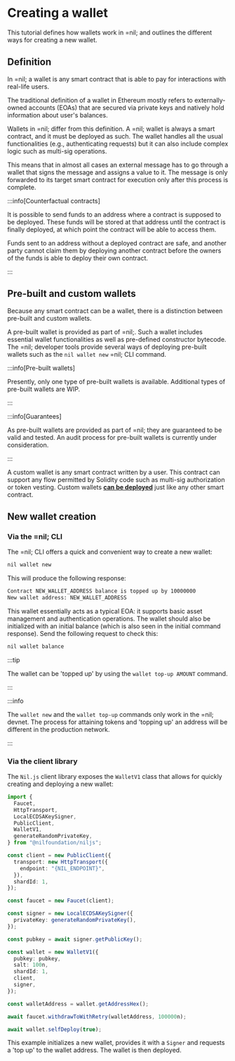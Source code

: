 # Creating a wallet

This tutorial defines how wallets work in =nil; and outlines the different ways for creating a new wallet.

## Definition

In =nil; a wallet is any smart contract that is able to pay for interactions with real-life users.

The traditional definition of a wallet in Ethereum mostly refers to externally-owned accounts (EOAs) that are secured via private keys and natively hold information about user's balances.

Wallets in =nil; differ from this definition. A =nil; wallet is always a smart contract, and it must be deployed as such. The wallet handles all the usual functionalities (e.g., authenticating requests) but it can also include complex logic such as multi-sig operations.

This means that in almost all cases an external message has to go through a wallet that signs the message and assigns a value to it. The message is only forwarded to its target smart contract for execution only after this process is complete.

:::info[Counterfactual contracts]

It is possible to send funds to an address where a contract is supposed to be deployed. These funds will be stored at that address until the contract is finally deployed, at which point the contract will be able to access them.

Funds sent to an address without a deployed contract are safe, and another party cannot claim them by deploying another contract before the owners of the funds is able to deploy their own contract.

:::

## Pre-built and custom wallets

Because any smart contract can be a wallet, there is a distinction between pre-built and custom wallets. 

A pre-built wallet is provided as part of =nil;. Such a wallet includes essential wallet functionalities as well as pre-defined constructor bytecode. The =nil; developer tools provide several ways of deploying pre-built wallets such as the `nil wallet new` =nil; CLI command.

:::info[Pre-built wallets]

Presently, only one type of pre-built wallets is available. Additional types of pre-built wallets are WIP.

:::

:::info[Guarantees]

As pre-built wallets are provided as part of =nil; they are guaranteed to be valid and tested. An audit process for pre-built wallets is currently under consideration.

:::

A custom wallet is any smart contract written by a user. This contract can support any flow permitted by Solidity code such as multi-sig authorization or token vesting. Custom wallets [**can be deployed**](getting-started/working-with-smart-contracts/deploying-a-contract.mdx) just like any other smart contract.

## New wallet creation

### Via the =nil; CLI

The =nil; CLI offers a quick and convenient way to create a new wallet:

```bash
nil wallet new
```

This will produce the following response:

```bash
Contract NEW_WALLET_ADDRESS balance is topped up by 10000000
New wallet address: NEW_WALLET_ADDRESS
```

This wallet essentially acts as a typical EOA: it supports basic asset management and authentication operations. The wallet should also be initialized with an initial balance (which is also seen in the initial command response). Send the following request to check this:

```bash
nil wallet balance
```

:::tip

The wallet can be 'topped up' by using the `wallet top-up AMOUNT` command.

:::

:::info

The `wallet new` and the `wallet top-up` commands only work in the =nil; devnet. The process for attaining tokens and 'topping up' an address will be different in the production network.

:::

### Via the client library

The `Nil.js` client library exposes the `WalletV1` class that allows for quickly creating and deploying a new wallet:

```typescript
import {
  Faucet,
  HttpTransport,
  LocalECDSAKeySigner,
  PublicClient,
  WalletV1,
  generateRandomPrivateKey,
} from "@nilfoundation/niljs";

const client = new PublicClient({
  transport: new HttpTransport({
    endpoint: "{NIL_ENDPOINT}",
  }),
  shardId: 1,
});

const faucet = new Faucet(client);

const signer = new LocalECDSAKeySigner({
  privateKey: generateRandomPrivateKey(),
});

const pubkey = await signer.getPublicKey();

const wallet = new WalletV1({
  pubkey: pubkey,
  salt: 100n,
  shardId: 1,
  client,
  signer,
});

const walletAddress = wallet.getAddressHex();

await faucet.withdrawToWithRetry(walletAddress, 100000n);

await wallet.selfDeploy(true);
```

This example initializes a new wallet, provides it with a `Signer` and requests a 'top up' to the wallet address. The wallet is then deployed.

